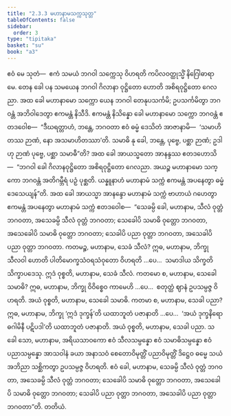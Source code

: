 ```yaml
---
title: "2.3.3 မဟာနာမသက္ကသုတ္တ"
tableOfContents: false
sidebar:
  order: 3
type: "tipitaka"
basket: "su"
book: "a3"
---
```



<DynamicBreadcrumb />

<Division number="74" book="a3" e="ch" v="15" p="220">

<Paragraph number="672" book="a3">
ဧဝံ မေ သုတံ—  ဧကံ သမယံ ဘဂဝါ သက္ကေသု ဝိဟရတိ ကပိလဝတ္ထုသ္မိံ နိဂြေါဓာရာမေ. တေန ခေါ ပန သမယေန ဘဂဝါ ဂိလာနာ ဝုဋ္ဌိတော ဟောတိ အစိရဝုဋ္ဌိတော ဂေလညာ. အထ ခေါ မဟာနာမော သက္ကော ယေန ဘဂဝါ တေနုပသင်္ကမိ; ဥပသင်္ကမိတွာ ဘဂဝန္တံ အဘိဝါဒေတွာ ဧကမန္တံ နိသီဒိ. ဧကမန္တံ နိသိန္နော ခေါ မဟာနာမော သက္ကော ဘဂဝန္တံ ဧတဒဝေါစ—  “ဒီဃရတ္တာဟံ, ဘန္တေ, ဘဂဝတာ ဧဝံ ဓမ္မံ ဒေသိတံ အာဇာနာမိ—  ‘သမာဟိတဿ ဉာဏံ, နော အသမာဟိတဿာ’တိ. သမာဓိ နု ခေါ, ဘန္တေ, ပုဗ္ဗေ, ပစ္ဆာ ဉာဏံ; ဥဒါဟု ဉာဏံ ပုဗ္ဗေ, ပစ္ဆာ သမာဓီ”တိ? အထ ခေါ အာယသ္မတော အာနန္ဒဿ ဧတဒဟောသိ—  “ဘဂဝါ ခေါ ဂိလာနဝုဋ္ဌိတော အစိရဝုဋ္ဌိတော ဂေလညာ. အယဉ္စ မဟာနာမော သက္ကော ဘဂဝန္တံ အတိဂမ္ဘီရံ ပဉှံ ပုစ္ဆတိ. ယန္နူနာဟံ မဟာနာမံ သက္ကံ ဧကမန္တံ အပနေတွာ ဓမ္မံ ဒေသေယျန်”တိ.
</Paragraph>

<Paragraph number="673" book="a3">
အထ ခေါ အာယသ္မာ အာနန္ဒော မဟာနာမံ သက္ကံ ဗာဟာယံ ဂဟေတွာ ဧကမန္တံ အပနေတွာ မဟာနာမံ သက္ကံ ဧတဒဝေါစ—  “သေခမ္ပိ ခေါ, မဟာနာမ, သီလံ ဝုတ္တံ ဘဂဝတာ, အသေခမ္ပိ သီလံ ဝုတ္တံ ဘဂဝတာ; သေခေါပိ သမာဓိ ဝုတ္တော ဘဂဝတာ, အသေခေါပိ သမာဓိ ဝုတ္တော ဘဂဝတာ; သေခါပိ ပညာ ဝုတ္တာ ဘဂဝတာ, အသေခါပိ ပညာ ဝုတ္တာ ဘဂဝတာ. ကတမဉ္စ, မဟာနာမ, သေခံ သီလံ? ဣဓ, မဟာနာမ, ဘိက္ခု သီလဝါ ဟောတိ ပါတိမောက္ခသံဝရသံဝုတော ဝိဟရတိ …ပေ…  သမာဒါယ သိက္ခတိ သိက္ခာပဒေသု. ဣဒံ ဝုစ္စတိ, မဟာနာမ, သေခံ သီလံ.
</Paragraph>

<Paragraph number="674" book="a3">
ကတမော စ, မဟာနာမ, သေခေါ သမာဓိ? ဣဓ, မဟာနာမ, ဘိက္ခု ဝိဝိစ္စေဝ ကာမေဟိ …ပေ…  စတုတ္ထံ ဈာနံ ဥပသမ္ပဇ္ဇ ဝိဟရတိ. အယံ ဝုစ္စတိ, မဟာနာမ, သေခေါ သမာဓိ.
</Paragraph>

<Paragraph number="675" book="a3">
ကတမာ စ, မဟာနာမ, သေခါ ပညာ? ဣဓ, မဟာနာမ, ဘိက္ခု ‘ဣဒံ ဒုက္ခန်’တိ ယထာဘူတံ ပဇာနာတိ …ပေ…  ‘အယံ ဒုက္ခနိရောဓဂါမိနီ ပဋိပဒါ’တိ ယထာဘူတံ ပဇာနာတိ. အယံ ဝုစ္စတိ, မဟာနာမ, သေခါ ပညာ.
</Paragraph>

<Paragraph number="676" book="a3">
သ ခေါ သော, မဟာနာမ, အရိယသာဝကော ဧဝံ သီလသမ္ပန္နော ဧဝံ သမာဓိသမ္ပန္နော ဧဝံ ပညာသမ္ပန္နော အာသဝါနံ ခယာ အနာသဝံ စေတောဝိမုတ္တိံ ပညာဝိမုတ္တိံ ဒိဋ္ဌေဝ ဓမ္မေ သယံ အဘိညာ သစ္ဆိကတွာ ဥပသမ္ပဇ္ဇ ဝိဟရတိ. ဧဝံ ခေါ, မဟာနာမ, သေခမ္ပိ သီလံ ဝုတ္တံ ဘဂဝတာ, အသေခမ္ပိ သီလံ ဝုတ္တံ ဘဂဝတာ; သေခေါပိ သမာဓိ ဝုတ္တော ဘဂဝတာ, အသေခေါပိ သမာဓိ ဝုတ္တော ဘဂဝတာ; သေခါပိ ပညာ ဝုတ္တာ ဘဂဝတာ, အသေခါပိ ပညာ ဝုတ္တာ ဘဂဝတာ”တိ.

</Paragraph>
</Division>

<Paragraph number="677" type="center" book="a3">
တတိယံ.
</Paragraph>